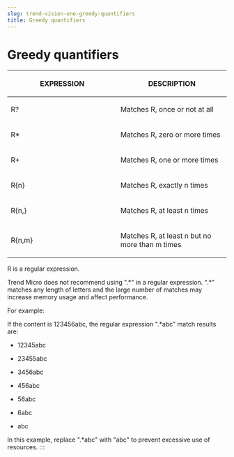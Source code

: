 ```yaml
---
slug: trend-vision-one-greedy-quantifiers
title: Greedy quantifiers
---
```

# Greedy quantifiers

<table>
<colgroup>
<col style="width: 50%" />
<col style="width: 50%" />
</colgroup>
<thead>
<tr>
<th><p>EXPRESSION</p></th>
<th><p>DESCRIPTION</p></th>
</tr>
</thead>
<tbody>
<tr>
<td><p>R?</p></td>
<td><p>Matches R, once or not at all</p></td>
</tr>
<tr>
<td><p>R*</p></td>
<td><p>Matches R, zero or more times</p></td>
</tr>
<tr>
<td><p>R+</p></td>
<td><p>Matches R, one or more times</p></td>
</tr>
<tr>
<td><p>R{n}</p></td>
<td><p>Matches R, exactly n times</p></td>
</tr>
<tr>
<td><p>R{n,}</p></td>
<td><p>Matches R, at least n times</p></td>
</tr>
<tr>
<td><p>R{n,m}</p></td>
<td><p>Matches R, at least n but no more than m times</p></td>
</tr>
</tbody>
</table>

R is a regular expression.

Trend Micro does not recommend using ".\*" in a regular expression. ".\*" matches any length of letters and the large number of matches may increase memory usage and affect performance.

For example:

If the content is 123456abc, the regular expression ".\*abc" match results are:

- 12345abc

- 23455abc

- 3456abc

- 456abc

- 56abc

- 6abc

- abc

In this example, replace ".\*abc" with "abc" to prevent excessive use of resources.
:::
